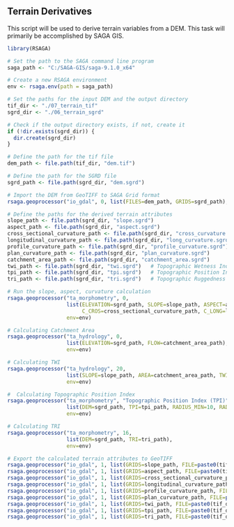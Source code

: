 ## Terrain Derivatives

This script will be used to derive terrain variables from a DEM. This task will primarily be accomplished by SAGA GIS.

```r
library(RSAGA)

# Set the path to the SAGA command line program
saga_path <- "C:/SAGA-GIS/saga-9.1.0_x64"

# Create a new RSAGA environment
env <- rsaga.env(path = saga_path)

# Set the paths for the input DEM and the output directory
tif_dir <- "./07_terrain_tif"
sgrd_dir <- "./06_terrain_sgrd"

# Check if the output directory exists, if not, create it
if (!dir.exists(sgrd_dir)) {
  dir.create(sgrd_dir)
}

# Define the path for the tif file
dem_path <- file.path(tif_dir, "dem.tif")

# Define the path for the SGRD file
sgrd_path <- file.path(sgrd_dir, "dem.sgrd")

# Import the DEM from GeoTIFF to SAGA Grid format
rsaga.geoprocessor("io_gdal", 0, list(FILES=dem_path, GRIDS=sgrd_path), env=env)
```

```r
# Define the paths for the derived terrain attributes
slope_path <- file.path(sgrd_dir, "slope.sgrd")
aspect_path <- file.path(sgrd_dir, "aspect.sgrd")
cross_sectional_curvature_path <- file.path(sgrd_dir, "cross_curvature.sgrd")
longitudinal_curvature_path <- file.path(sgrd_dir, "long_curvature.sgrd")
profile_curvature_path <- file.path(sgrd_dir, "profile_curvature.sgrd")
plan_curvature_path <- file.path(sgrd_dir, "plan_curvature.sgrd")
catchment_area_path <- file.path(sgrd_dir, "catchment_area.sgrd")
twi_path <- file.path(sgrd_dir, "twi.sgrd")   # Topographic Wetness Index
tpi_path <- file.path(sgrd_dir, "tpi.sgrd")   # Topographic Position Index
tri_path <- file.path(sgrd_dir, "tri.sgrd")   # Topographic Ruggedness Index
```

```r
# Run the slope, aspect, curvature calculation
rsaga.geoprocessor("ta_morphometry", 0, 
                   list(ELEVATION=sgrd_path, SLOPE=slope_path, ASPECT=aspect_path, 
                        C_CROS=cross_sectional_curvature_path, C_LONG=longitudinal_curvature_path, C_PROF=profile_curvature_path, C_PLAN=plan_curvature_path),
                   env=env)
```

```r
# Calculating Catchment Area
rsaga.geoprocessor("ta_hydrology", 0, 
                   list(ELEVATION=sgrd_path, FLOW=catchment_area_path),
                   env=env)

# Calculating TWI
rsaga.geoprocessor("ta_hydrology", 20, 
                   list(SLOPE=slope_path, AREA=catchment_area_path, TWI=twi_path),
                   env=env)
```

```r
#  Calculating Topographic Position Index
rsaga.geoprocessor("ta_morphometry", "Topographic Position Index (TPI)",
                   list(DEM=sgrd_path, TPI=tpi_path, RADIUS_MIN=10, RADIUS_MAX=10),
                   env=env)
```

```r
# Calculating TRI
rsaga.geoprocessor("ta_morphometry", 16, 
                   list(DEM=sgrd_path, TRI=tri_path),
                   env=env)
```

```r
# Export the calculated terrain attributes to GeoTIFF
rsaga.geoprocessor("io_gdal", 1, list(GRIDS=slope_path, FILE=paste0(tif_dir, "/slope.tif"), FORMAT="GTiff"), env=env)
rsaga.geoprocessor("io_gdal", 1, list(GRIDS=aspect_path, FILE=paste0(tif_dir, "/aspect.tif"), FORMAT="GTiff"), env=env)
rsaga.geoprocessor("io_gdal", 1, list(GRIDS=cross_sectional_curvature_path, FILE=paste0(tif_dir, "/cross_curvature.tif"), FORMAT="GTiff"), env=env)
rsaga.geoprocessor("io_gdal", 1, list(GRIDS=longitudinal_curvature_path, FILE=paste0(tif_dir, "/long_curvature.tif"), FORMAT="GTiff"), env=env)
rsaga.geoprocessor("io_gdal", 1, list(GRIDS=profile_curvature_path, FILE=paste0(tif_dir, "/profile_curvature.tif"), FORMAT="GTiff"), env=env)
rsaga.geoprocessor("io_gdal", 1, list(GRIDS=plan_curvature_path, FILE=paste0(tif_dir, "/plan_curvature.tif"), FORMAT="GTiff"), env=env)
rsaga.geoprocessor("io_gdal", 1, list(GRIDS=twi_path, FILE=paste0(tif_dir, "/twi.tif"), FORMAT="GTiff"), env=env)
rsaga.geoprocessor("io_gdal", 1, list(GRIDS=tpi_path, FILE=paste0(tif_dir, "/tpi.tif"), FORMAT="GTiff"), env=env)
rsaga.geoprocessor("io_gdal", 1, list(GRIDS=tri_path, FILE=paste0(tif_dir, "/tri.tif"), FORMAT="GTiff"), env=env)
```

